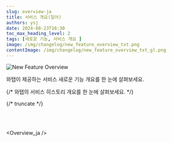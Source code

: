 ```yaml
---
slug: overview-ja
title: 서비스 개요(일어)
authors: ysj
date: 2024-08-23T16:30
toc_max_heading_level: 2
tags: [새로운 기능, 서비스 개요 ]
image: /img/changelog/new_feature_overview_txt.png
contentImage: /img/changelog/new_feature_overview_txt_gl.png
---
```




![New Feature Overview](/img/changelog/new_feature_overview_txt.png)

와탭이 제공하는 서비스 새로운 기능 개요를 한 눈에 살펴보세요.

{/* 와탭의 서비스 히스토리 개요를 한 눈에 살펴보세요. */}

{/* truncate */}

<br/>
<br/>

<div class='history_overview' id='overview_test'>

<CustomListItem>

<ChangelogComponent3>


<Overview_ja /> 

</ChangelogComponent3>

</CustomListItem>


</div>
